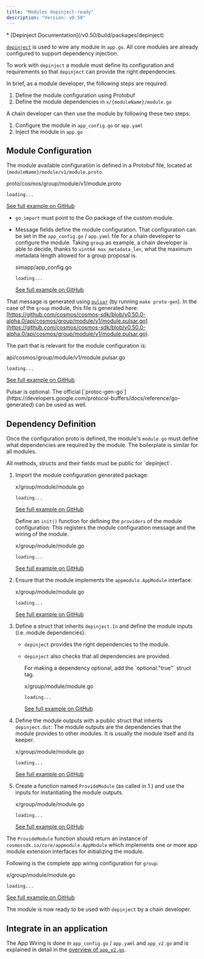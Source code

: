 ```yaml
---
title: "Modules depinject-ready"
description: "Version: v0.50"
---
```


<Note>
  * [Depinject Documentation](/v0.50/build/packages/depinject)
</Note>

[`depinject`](/v0.50/build/packages/depinject) is used to wire any module in `app.go`. All core modules are already configured to support dependency injection.

To work with `depinject` a module must define its configuration and requirements so that `depinject` can provide the right dependencies.

In brief, as a module developer, the following steps are required:

1. Define the module configuration using Protobuf
2. Define the module dependencies in `x/{moduleName}/module.go`

A chain developer can then use the module by following these two steps:

1. Configure the module in `app_config.go` or `app.yaml`
2. Inject the module in `app.go`

## Module Configuration[​](#module-configuration "Direct link to Module Configuration")

The module available configuration is defined in a Protobuf file, located at `{moduleName}/module/v1/module.proto`.

proto/cosmos/group/module/v1/module.proto

```
loading...
```

[See full example on GitHub](https://github.com/cosmos/cosmos-sdk/blob/v0.50.0-alpha.0/proto/cosmos/group/module/v1/module.proto)

* `go_import` must point to the Go package of the custom module.

* Message fields define the module configuration. That configuration can be set in the `app_config.go` / `app.yaml` file for a chain developer to configure the module. Taking `group` as example, a chain developer is able to decide, thanks to `uint64 max_metadata_len`, what the maximum metadata length allowed for a group proposal is.

  simapp/app\_config.go

  ```
  loading...
  ```

  [See full example on GitHub](https://github.com/cosmos/cosmos-sdk/blob/v0.50.0-alpha.0/simapp/app_config.go#L228-L234)

That message is generated using [`pulsar`](https://github.com/cosmos/cosmos-sdk/blob/v0.50.0-alpha.0/scripts/protocgen-pulsar.sh) (by running `make proto-gen`). In the case of the `group` module, this file is generated here: [https://github.com/cosmos/cosmos-sdk/blob/v0.50.0-alpha.0/api/cosmos/group/module/v1/module.pulsar.go](https://github.com/cosmos/cosmos-sdk/blob/v0.50.0-alpha.0/api/cosmos/group/module/v1/module.pulsar.go).

The part that is relevant for the module configuration is:

api/cosmos/group/module/v1/module.pulsar.go

```
loading...
```

[See full example on GitHub](https://github.com/cosmos/cosmos-sdk/blob/v0.50.0-alpha.0/api/cosmos/group/module/v1/module.pulsar.go#L515-L527)

<Note>
  Pulsar is optional. The official [`protoc-gen-go`](https://developers.google.com/protocol-buffers/docs/reference/go-generated) can be used as well.
</Note>

## Dependency Definition[​](#dependency-definition "Direct link to Dependency Definition")

Once the configuration proto is defined, the module's `module.go` must define what dependencies are required by the module. The boilerplate is similar for all modules.

<Warning>
  All methods, structs and their fields must be public for `depinject`.
</Warning>

1. Import the module configuration generated package:

   x/group/module/module.go

   ```
   loading...
   ```

   [See full example on GitHub](https://github.com/cosmos/cosmos-sdk/blob/v0.50.0-alpha.0/x/group/module/module.go#L12-L14)

   Define an `init()` function for defining the `providers` of the module configuration: This registers the module configuration message and the wiring of the module.

   x/group/module/module.go

   ```
   loading...
   ```

   [See full example on GitHub](https://github.com/cosmos/cosmos-sdk/blob/v0.50.0-alpha.0/x/group/module/module.go#L194-L199)

2. Ensure that the module implements the `appmodule.AppModule` interface:

   x/group/module/module.go

   ```
   loading...
   ```

   [See full example on GitHub](https://github.com/cosmos/cosmos-sdk/blob/v0.47.0/x/group/module/module.go#L58-L64)

3. Define a struct that inherits `depinject.In` and define the module inputs (i.e. module dependencies):

   * `depinject` provides the right dependencies to the module.

   * `depinject` also checks that all dependencies are provided.

     <Check>
       For making a dependency optional, add the `optional:"true"` struct tag.
     </Check>

     x/group/module/module.go

     ```
     loading...
     ```

     [See full example on GitHub](https://github.com/cosmos/cosmos-sdk/blob/v0.50.0-alpha.0/x/group/module/module.go#L201-L211)

4. Define the module outputs with a public struct that inherits `depinject.Out`: The module outputs are the dependencies that the module provides to other modules. It is usually the module itself and its keeper.

   x/group/module/module.go

   ```
   loading...
   ```

   [See full example on GitHub](https://github.com/cosmos/cosmos-sdk/blob/v0.50.0-alpha.0/x/group/module/module.go#L213-L218)

5. Create a function named `ProvideModule` (as called in 1.) and use the inputs for instantiating the module outputs.

   x/group/module/module.go

   ```
   loading...
   ```

   [See full example on GitHub](https://github.com/cosmos/cosmos-sdk/blob/v0.50.0-alpha.0/x/group/module/module.go#L220-L235)

The `ProvideModule` function should return an instance of `cosmossdk.io/core/appmodule.AppModule` which implements one or more app module extension interfaces for initializing the module.

Following is the complete app wiring configuration for `group`:

x/group/module/module.go

```
loading...
```

[See full example on GitHub](https://github.com/cosmos/cosmos-sdk/blob/v0.50.0-alpha.0/x/group/module/module.go#L194-L235)

The module is now ready to be used with `depinject` by a chain developer.

## Integrate in an application[​](#integrate-in-an-application "Direct link to Integrate in an application")

The App Wiring is done in `app_config.go` / `app.yaml` and `app_v2.go` and is explained in detail in the [overview of `app_v2.go`](/v0.50/build/building-apps/app-go-v2).
